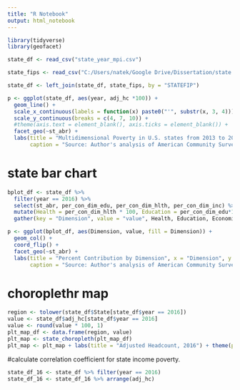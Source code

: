 ```yaml
---
title: "R Notebook"
output: html_notebook
---
```


```r
library(tidyverse)
library(geofacet)
```

```r
state_df <- read_csv("state_year_mpi.csv")
```

```r
state_fips <- read_csv("C:/Users/natek/Google Drive/Dissertation/state names and medicaid.csv")
```

```r
state_df <- left_join(state_df, state_fips, by = "STATEFIP")
```


```r
p <- ggplot(state_df, aes(year, adj_hc *100)) +
  geom_line() +
  scale_x_continuous(labels = function(x) paste0("'", substr(x, 3, 4))) +
  scale_y_continuous(breaks = c(4, 7, 10)) +
  #theme(axis.text = element_blank(), axis.ticks = element_blank()) +
  facet_geo(~st_abr) +
  labs(title = "Multidimensional Poverty in U.S. states from 2013 to 2016", x = "Year", y = "Adjusted Headcount",
       caption = "Source: Author's analysis of American Community Survey data via IPUMS")
```


# state bar chart
```r
bplot_df <- state_df %>%
  filter(year == 2016) %>%
  select(st_abr, per_con_dim_edu, per_con_dim_hlth, per_con_dim_inc) %>%
  mutate(Health = per_con_dim_hlth * 100, Education = per_con_dim_edu*100, Economic = per_con_dim_inc * 100) %>%
  gather(key = "Dimension", value = "value", Health, Education, Economic)

p <- ggplot(bplot_df, aes(Dimension, value, fill = Dimension)) +
  geom_col() +
  coord_flip() + 
  facet_geo(~st_abr) +
  labs(title = "Percent Contribution by Dimension", x = "Dimension", y = "Percent Contribution",
       caption = "Source: Author's analysis of American Community Survey data via IPUMS")
```



# choroplethr map
```r

region <- tolower(state_df$State[state_df$year == 2016])
value <- state_df$adj_hc[state_df$year == 2016]
value <- round(value * 100, 1)
plt_map_df <- data.frame(region, value)
plt_map <- state_choropleth(plt_map_df)
plt_map <- plt_map + labs(title = "Adjusted Headcount, 2016") + theme(plot.title = element_text(hjust = 0.5))
```

#calculate correlation coefficient for state income poverty. 
```r
state_df_16 <- state_df %>% filter(year == 2016)
state_df_16 <- state_df_16 %>% arrange(adj_hc)
```
